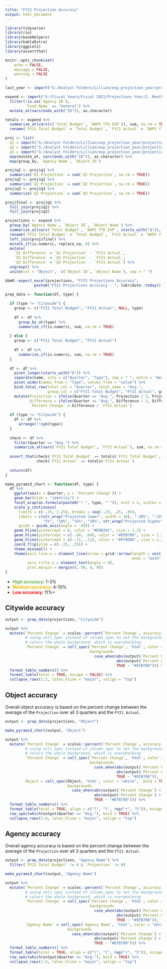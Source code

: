---
title: "FY21 Projection Accuracy"
output: html_document
---
  
```{r setup, include=FALSE}
library(tidyverse)
library(rio)
library(bookHelpers)
library(kableExtra)
library(ggplot2)
library(assertthat)

knitr::opts_chunk$set(
	echo = FALSE,
	message = FALSE,
	warning = FALSE
)

last_year <- import("G:/Analyst Folders/Lillian/exp_projection_year/projections/quarterly_outputs/archive/FY21 Q3 Projection.xlsx")

expend <- import("G:/Fiscal Years/Fiscal 2021/Projections Year/2. Monthly Expenditure Data/Month 12_June Projections/Expenditure 2021-06_Run_9.xlsx") %>%
  filter(!is.na(`Agency ID`),
         `Fund Name` == "General") %>% 
  mutate_at(vars(ends_with("ID")), as.character)

totals <- expend %>%
  summarize_at(vars(c(`Total Budget`, `BAPS YTD EXP`)), sum, na.rm = TRUE) %>%
  rename(`FY21 Total Budget` = `Total Budget`, `FY21 Actual` = `BAPS YTD EXP`)

proj <- list(
  q1 = import("G:/Analyst Folders/Lillian/exp_projection_year/projections/quarterly_outputs/archive/FY21 Q1 Projection.xlsx"),
  q2 = import("G:/Analyst Folders/Lillian/exp_projection_year/projections/quarterly_outputs/archive/FY21 Q2 Projection.xlsx"),
  q3 = import("G:/Analyst Folders/Lillian/exp_projection_year/projections/quarterly_outputs/archive/FY21 Q3 Projection.xlsx")) %>%
  map(mutate_at, vars(ends_with("ID")), as.character) %>%
  map(group_by, `Agency Name`, `Object ID`)

proj$q1 <- proj$q1 %>%
  summarize(`Q1 Projection` = sum(`Q1 Projection`, na.rm = TRUE))
proj$q2 <- proj$q2 %>%
  summarize(`Q2 Projection` = sum(`Q2 Projection`, na.rm = TRUE))
proj$q3 <- proj$q3 %>%
  summarize(`Q3 Projection` = sum(`Q3 Projection`, na.rm = TRUE))

proj$final <- proj$q1 %>%
  full_join(proj$q2) %>%
  full_join(proj$q3)

projections <- expend %>%
  group_by(`Agency Name`, `Object ID`, `Object Name`) %>%
  summarize_at(vars(`Total Budget`, `BAPS YTD EXP`, starts_with("Q")), sum, na.rm = TRUE) %>%
  rename(`FY21 Total Budget` = `Total Budget`, `FY21 Actual` = `BAPS YTD EXP`) %>%
  left_join(proj$final) %>%
  mutate_if(is.numeric, replace_na, 0) %>%
  mutate(
    `Q1 Difference` = `Q1 Projection` - `FY21 Actual`,
    `Q2 Difference` = `Q2 Projection` - `FY21 Actual`,
    `Q3 Difference` = `Q3 Projection` - `FY21 Actual`) %>%
  ungroup() %>%
  unite(col = "Object",  c(`Object ID`, `Object Name`), sep = " ")

bbmR::export_excel(projections, "FY21 Projections Accuracy",
             paste0("FY21 Projections Accuracy - ", lubridate::today(),".xlsx"), "new")

prep_data <- function(df, type) {
  
  if (type != "Citywide") {
    group <- c("FY21 Total Budget", "FY21 Actual", NULL, type)
    
    df <- df %>%
      group_by_at(type) %>%
      summarize_if(is.numeric, sum, na.rm = TRUE) 
    
  } else {
    group <- c("FY21 Total Budget", "FY21 Actual")
    
    df <- df %>%
      summarize_if(is.numeric, sum, na.rm = TRUE) 
  }
  
  df <- df %>%
    pivot_longer(starts_with("Q")) %>%
    separate(name, into = c("Quarter", "Type"), sep = " ", extra = "merge") %>%
    pivot_wider(names_from = "Type", values_from = "value") %>%
    bind_total_row(total_col = "Quarter", total_name = "Avg.", 
                   group_col = c("FY21 Total Budget", "FY21 Actual", group)) %>%
    mutate(Projection = ifelse(Quarter == "Avg.", Projection / 3, Projection),
           Difference = ifelse(Quarter == "Avg.", Difference / 3, Difference),
           `Percent Change` = Difference / `FY21 Actual`)
  
  if (type != "Citywide") {
    df <- df %>%
      arrange(!!sym(type))
  }
  
  check <- df %>%
    filter(Quarter == "Avg.") %>%
    summarize_at(vars(`FY21 Total Budget`, `FY21 Actual`), sum, na.rm = TRUE)
  
  assert_that(check$`FY21 Total Budget` == totals$`FY21 Total Budget`,
              check$`FY21 Actual` == totals$`FY21 Actual`)
  
  return(df)
}

make_pyramid_chart <- function(df, type) {
  df %>%
    ggplot(aes(x = Quarter, y = `Percent Change`)) + 
    geom_bar(stat = "identity") +
    facet_wrap(as.formula(paste0("~`", type, "`")), ncol = 1, scales = "free") +
    scale_y_continuous(
      limits = c(-.25, 1.25), breaks = seq(-.25, .25, .05),
      labels = c(str_wrap("Projected lower", width = 10), "-20%", "-15%", "-10%", "-5%", "0%",
                 "5%", "10%", "15%", "20%", str_wrap("Projected higher", width = 10)),
      guide = guide_axis(angle = -45)) +
    geom_hline(yintercept = 0, color = "#69B34C", size = 1.2) +
    geom_hline(yintercept = c(-.04, .04), color = "#EFB700", size = 1.2) +
    geom_hline(yintercept = c(-.11, .11), color = "#FF0D0D", size = 1.2) +
    coord_flip(ylim = c(-.25, .25)) +
    theme_minimal() +
    theme(axis.line.x = element_line(arrow = grid::arrow(length = unit(0.3, "cm"), 
                                                         ends = "both")),
          axis.title.x = element_text(angle = 0),
          plot.margin = margin(0, 50, 0, 0))
}

```

- <span style="color: #69B34C;">**High accuracy**</span>: 1-3%
- <span style="color: #EFB700;">**Medium accuracy**</span>: 4-10%
- <span style="color: #FF0D0D;">**Low accuracy**</span>: 11%+
  
## Citywide accuracy
  
```{r citywide}

output <- prep_data(projections, "Citywide")

output %>%
  mutate(`Percent Change` = scales::percent(`Percent Change`, accuracy = 0.01),
         # using cell_spec instead of column_spec to set the background color bc the latter
         # colors the whole background, which is overwhelming
         `Percent Change` = cell_spec(`Percent Change`, 'html', color = "white", bold = TRUE,
                                      background= 
                                        case_when(abs(output$`Percent Change`) < .04 ~ "#69B34C",
                                                  abs(output$`Percent Change`) > .11 ~ "#FF0D0D",
                                                  TRUE ~ "#EFB700"))) %>%
  format_table_numbers() %>%
  format_table(total = TRUE, escape = FALSE) %>%
  collapse_rows(1:3, latex_hline = "major", valign = "top") 

```


## Object accuracy

Overall object accuracy is based on the percent change between the average of the `Projection` over all 3 quarters and the `FY21 Actual`.

```{r object, fig.height=14, fig.width=7, fig.align='center'}

output <- prep_data(projections, "Object")

make_pyramid_chart(output, "Object")

```

```{r}
output %>%
  mutate(`Percent Change` = scales::percent(`Percent Change`, accuracy = 0.01),
         # using cell_spec instead of column_spec to set the background color bc the latter
         # colors the whole background, which is overwhelming
         `Percent Change` = cell_spec(`Percent Change`, 'html', color = "white",  bold = TRUE,
                                      background= 
                                        case_when(abs(output$`Percent Change`) < .04 ~ "#69B34C",
                                                  abs(output$`Percent Change`) > .11 ~ "#FF0D0D",
                                                  TRUE ~ "#EFB700")),
         Object = cell_spec(Object, 'html', color = "white",  bold = TRUE,
                            background= 
                              case_when(abs(output$`Percent Change`) < .04 ~ "#69B34C",
                                        abs(output$`Percent Change`) > .11 ~ "#FF0D0D",
                                        TRUE ~ "#EFB700"))) %>%
  format_table_numbers() %>%
  format_table(total = TRUE, align = c("l", "l", rep("r", "5")), escape = FALSE) %>%
  row_spec(which(output$Quarter == "Avg."), bold = TRUE) %>%
  collapse_rows(1:4, latex_hline = "major", valign = "top") 
```


## Agency accuracy

Overall agency accuracy is based on the percent change between the average of the `Projection` over all 3 quarters and the `FY21 Actual`.

```{r agency, fig.height=70, fig.width=7, fig.align='center'}

output <- prep_data(projections, "Agency Name") %>%
  filter(`FY21 Total Budget` != 0 & `Projection` != 0) 

make_pyramid_chart(output, "Agency Name")
```


```{r agency table}
output %>%
  mutate(`Percent Change` = scales::percent(`Percent Change`, accuracy = 0.01),
         # using cell_spec instead of column_spec to set the background color bc the latter
         # colors the whole background, which is overwhelming
         `Percent Change` = cell_spec(`Percent Change`, 'html', color = "white",  bold = TRUE,
                                      background= 
                                        case_when(abs(output$`Percent Change`) < .04 ~ "#69B34C",
                                                  abs(output$`Percent Change`) > .11 ~ "#FF0D0D",
                                                  TRUE ~ "#EFB700")),
         `Agency Name` = cell_spec(`Agency Name`, 'html', color = "white",  bold = TRUE,
                            background= 
                              case_when(abs(output$`Percent Change`) < .04 ~ "#69B34C",
                                        abs(output$`Percent Change`) > .11 ~ "#FF0D0D",
                                        TRUE ~ "#EFB700"))) %>%
  format_table_numbers() %>%
  format_table(total = TRUE, align = c("l", "l", rep("r", "5")), escape = FALSE) %>%
  row_spec(which(output$Quarter == "Avg."), bold = TRUE) %>%
  collapse_rows(1:4, latex_hline = "major", valign = "top") 

```
